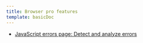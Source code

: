 ```yaml
---
title: Browser pro features
template: basicDoc
---
```


* [JavaScript errors page: Detect and analyze errors](/docs/browser/new-relic-browser/browser-pro-features/javascript-errors-page-detect-analyze-errors)
